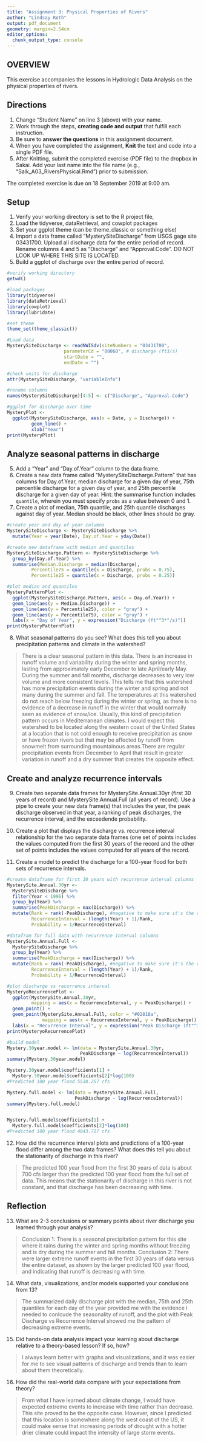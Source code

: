 ```yaml
---
title: "Assignment 3: Physical Properties of Rivers"
author: "Lindsay Roth"
output: pdf_document
geometry: margin=2.54cm
editor_options: 
  chunk_output_type: console
---
```


## OVERVIEW

This exercise accompanies the lessons in Hydrologic Data Analysis on the physical properties of rivers. 

## Directions
1. Change "Student Name" on line 3 (above) with your name.
3. Work through the steps, **creating code and output** that fulfill each instruction.
4. Be sure to **answer the questions** in this assignment document.
6. When you have completed the assignment, **Knit** the text and code into a single PDF file.
8. After Knitting, submit the completed exercise (PDF file) to the dropbox in Sakai. Add your last name into the file name (e.g., "Salk_A03_RiversPhysical.Rmd") prior to submission.

The completed exercise is due on 18 September 2019 at 9:00 am.

## Setup

1. Verify your working directory is set to the R project file, 
2. Load the tidyverse, dataRetrieval, and cowplot packages
3. Set your ggplot theme (can be theme_classic or something else)
4. Import a data frame called "MysterySiteDischarge" from USGS gage site 03431700. Upload all discharge data for the entire period of record. Rename columns 4 and 5 as "Discharge" and "Approval.Code". DO NOT LOOK UP WHERE THIS SITE IS LOCATED. 
5. Build a ggplot of discharge over the entire period of record. 

```r
#verify working directory
getwd()

#load packages
library(tidyverse)
library(dataRetrieval)
library(cowplot)
library(lubridate)

#set theme
theme_set(theme_classic())

#Load data
MysterySiteDischarge <- readNWISdv(siteNumbers = "03431700",
                     parameterCd = "00060", # discharge (ft3/s)
                     startDate = "",
                     endDate = "")

#check units for discharge
attr(MysterySiteDischarge, "variableInfo")

#rename columns
names(MysterySiteDischarge)[4:5] <- c("Discharge", "Approval.Code")

#ggplot for discharge over time
MysteryPlot <- 
  ggplot(MysterySiteDischarge, aes(x = Date, y = Discharge)) +
         geom_line() +
         xlab("Year")
print(MysteryPlot)
```

## Analyze seasonal patterns in discharge

5. Add a "Year" and "Day.of.Year" column to the data frame.
6. Create a new data frame called "MysterySiteDischarge.Pattern" that has columns for Day.of.Year, median discharge for a given day of year, 75th percentile discharge for a given day of year, and 25th percentile discharge for a given day of year. Hint: the summarise function includes `quantile`, wherein you must specify `probs` as a value between 0 and 1.
7. Create a plot of median, 75th quantile, and 25th quantile discharges against day of year. Median should be black, other lines should be gray. 
```r
#create year and day of year columns
MysterySiteDischarge <- MysterySiteDischarge %>%
  mutate(Year = year(Date), Day.of.Year = yday(Date))

#create new dataframe with median and quantiles
MysterySiteDischarge.Pattern <- MysterySiteDischarge %>%
  group_by(Day.of.Year) %>%
  summarise(Median.Discharge = median(Discharge),
         Percentile75 = quantile(x = Discharge, probs = 0.75),
         Percentile25 = quantile(x = Discharge, probs = 0.25))

#plot median and quantiles
MysteryPatternPlot <- 
  ggplot(MysterySiteDischarge.Pattern, aes(x = Day.of.Year)) +
  geom_line(aes(y = Median.Discharge)) +
  geom_line(aes(y = Percentile25), color = "gray") +
  geom_line(aes(y = Percentile75), color = "gray") +  
  labs(x = "Day of Year", y = expression("Discharge (ft"^3*"/s)")) 
print(MysteryPatternPlot)


```

8. What seasonal patterns do you see? What does this tell you about precipitation patterns and climate in the watershed?

> There is a clear seasonal pattern in this data. There is an increase in runoff volume and variability during the winter and spring months, lasting from approximately early December to late April/early May. During the summer and fall months, discharge decreases to very low volume and more consistent levels. This tells me that this watershed has more precipitation events during the winter and spring and not many during the summer and fall.  The temperatures at this watershed do not reach below freezing during the winter or spring, as there is no evidence of a decrease in runoff in the winter that would normally seen as evidence of snow/ice. Usually, this kind of precipitation pattern occurs in Mediterranean climates. I would expect this watershed to be located along the western coast of the United States at a location that is not cold enough to receive precipitation as snow or have frozen rivers but that may be affected by runoff from snowmelt from surrounding mountainous areas.There are regular precipitation events from December to April that result in greater variation in runoff and a dry summer that creates the opposite effect.

## Create and analyze recurrence intervals

9. Create two separate data frames for MysterySite.Annual.30yr (first 30 years of record) and MysterySite.Annual.Full (all years of record). Use a pipe to create your new data frame(s) that includes the year, the peak discharge observed in that year, a ranking of peak discharges, the recurrence interval, and the exceedende probability.

10. Create a plot that displays the discharge vs. recurrence interval relationship for the two separate data frames (one set of points includes the values computed from the first 30 years of the record and the other set of points includes the values computed for all years of the record. 

11. Create a model to predict the discharge for a 100-year flood for both sets of recurrence intervals. 

```r
#create dataframe for first 30 years with recurrence interval columns
MysterySite.Annual.30yr <- 
  MysterySiteDischarge %>%
  filter(Year < 1996) %>%
  group_by(Year) %>%
  summarise(PeakDischarge = max(Discharge)) %>% 
  mutate(Rank = rank(-PeakDischarge), #negative to make sure it's the right order
         RecurrenceInterval = (length(Year) + 1)/Rank, 
         Probability = 1/RecurrenceInterval)

#datafram for full data with recurrence interval columns
MysterySite.Annual.Full <- 
  MysterySiteDischarge %>%
  group_by(Year) %>%
  summarise(PeakDischarge = max(Discharge)) %>% 
  mutate(Rank = rank(-PeakDischarge), #negative to make sure it's the right order
         RecurrenceInterval = (length(Year) + 1)/Rank, 
         Probability = 1/RecurrenceInterval)

#plot discharge vs recurrence interval
MysteryoRecurrencePlot <- 
  ggplot(MysterySite.Annual.30yr, 
         mapping = aes(x = RecurrenceInterval, y = PeakDischarge)) +
  geom_point() +
  geom_point(MysterySite.Annual.Full, color = "#02818a",
             mapping = aes(x = RecurrenceInterval, y = PeakDischarge)) +
  labs(x = "Recurrence Interval", y = expression("Peak Discharge (ft"^3*"/s)"))
print(MysteryoRecurrencePlot)

#build model
Mystery.30year.model <- lm(data = MysterySite.Annual.30yr, 
                           PeakDischarge ~ log(RecurrenceInterval))
summary(Mystery.30year.model)

Mystery.30year.model$coefficients[1] + 
  Mystery.30year.model$coefficients[2]*log(100)
#Predicted 100 year flood 5538.257 cfs

Mystery.full.model <- lm(data = MysterySite.Annual.Full, 
                         PeakDischarge ~ log(RecurrenceInterval))
summary(Mystery.full.model)


Mystery.full.model$coefficients[1] + 
  Mystery.full.model$coefficients[2]*log(100)
#Predicted 100 year flood 4843.717 cfs
```

12. How did the recurrence interval plots and predictions of a 100-year flood differ among the two data frames? What does this tell you about the stationarity of discharge in this river?

> The predicted 100 year flood from the first 30 years of data is about 700 cfs larger than the predicted 100 year flood from the full set of data.  This means that the stationarity of discharge in this river is not constant, and that discharge has been decreasing with time. 

## Reflection
13. What are 2-3 conclusions or summary points about river discharge you learned through your analysis?

> Conclusion 1: There is a seasonal precipitation pattern for this site where it rains during the winter and spring months without freezing and is dry during the summer and fall months. Conclusion 2: There were larger extreme runoff events in the first 30 years of data versus the entire dataset, as shown by the larger predicted 100 year flood, and indicating that runoff is decreasing with time. 

14. What data, visualizations, and/or models supported your conclusions from 13?

> The summarized daily discharge plot with the median, 75th and 25th quantiles for each day of the year provided me with the evidence I needed to conlcude the seasonality of runoff, and the plot with Peak Discharge vs Recurrence Interval showed me the pattern of decreasing extreme events.

15. Did hands-on data analysis impact your learning about discharge relative to a theory-based lesson? If so, how?

>I always learn better with graphs and visualizations, and it was easier for me to see visual patterns of discharge and trends than to learn about them theoretically.

16.	How did the real-world data compare with your expectations from theory?

>From what I have learned about climate change, I would have expected extreme events to increase with time rather than decrease.  This site proved to be the opposite case. However, since I predicted that this location is somewhere along the west coast of the US, it could make sense that increasing periods of drought with a hotter drier climate could impact the intensity of large storm events.
